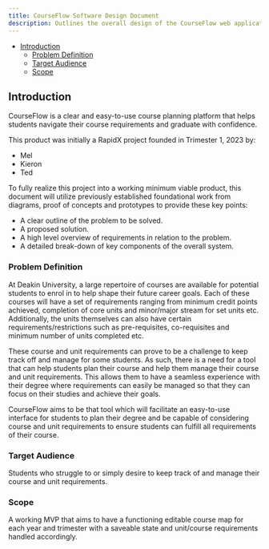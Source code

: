 ```yaml
---
title: CourseFlow Software Design Document
description: Outlines the overall design of the CourseFlow web application.
---
```


- [Introduction](#introduction)
  - [Problem Definition](#problem-definition)
  - [Target Audience](#target-audience)
  - [Scope](#scope)


## Introduction

CourseFlow is a clear and easy-to-use course planning platform that helps students navigate their course requirements and graduate with confidence.

This product was initially a RapidX project founded in Trimester 1, 2023 by:
- Mel
- Kieron
- Ted

To fully realize this project into a working minimum viable product, this document will utilize previously established foundational work from diagrams, proof of concepts and prototypes to provide these key points:

- A clear outline of the problem to be solved.
- A proposed solution.
- A high level overview of requirements in relation to the problem.
- A detailed break-down of key components of the overall system.


### Problem Definition

At Deakin University, a large repertoire of courses are available for potential students to enrol in to help shape their future career goals. Each of these courses will have a set of requirements ranging from minimum credit points achieved, completion of core units and minor/major stream for set units etc. Additionally, the units themselves can also have certain requirements/restrictions such as pre-requisites, co-requisites and minimum number of units completed etc.

These course and unit requirements can prove to be a challenge to keep track off and manage for some students. As such, there is a need for a tool that can help students plan their course and help them manage their course and unit requirements. This allows them to have a seamless experience with their degree where requirements can easily be managed so that they can focus on their studies and achieve their goals.

CourseFlow aims to be that tool which will facilitate an easy-to-use interface for students to plan their degree and be capable of considering course and unit requirements to ensure students can fulfill all requirements of their course.

### Target Audience

Students who struggle to or simply desire to keep track of and manage their course and unit requirements.

### Scope

A working MVP that aims to have a functioning editable course map for each year and trimester with a saveable state and unit/course requirements handled accordingly.

